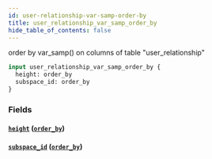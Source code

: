 ```yaml
---
id: user-relationship-var-samp-order-by
title: user_relationship_var_samp_order_by
hide_table_of_contents: false
---
```


order by var_samp() on columns of table "user_relationship"

```graphql
input user_relationship_var_samp_order_by {
  height: order_by
  subspace_id: order_by
}
```

### Fields

#### [`height`](#) ([`order_by`](../enums/order-by))

#### [`subspace_id`](#) ([`order_by`](../enums/order-by))
